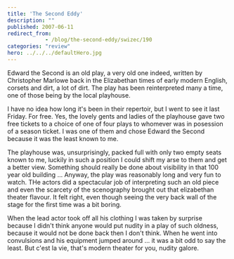 ```yaml
---
title: 'The Second Eddy'
description: ""
published: 2007-06-11
redirect_from: 
            - /blog/the-second-eddy/swizec/190
categories: "review"
hero: ../../../defaultHero.jpg
---
```


Edward the Second is an old play, a very old one indeed, written by Christopher Marlowe back in the Elizabethan times of early modern English, corsets and dirt, a lot of dirt. The play has been reinterpreted many a time, one of those being by the local playhouse.

I have no idea how long it's been in their repertoir, but I went to see it last Friday. For free. Yes, the lovely gents and ladies of the playhouse gave two free tickets to a choice of one of four plays to whomever was in posession of a season ticket. I was one of them and chose Edward the Second because it was the least known to me.

The playhouse was, unsurprisingly, packed full with only two empty seats known to me, luckily in such a position I could shift my arse to them and get a better view. Something should really be done about visibility in that 100 year old building ... Anyway, the play was reasonably long and very fun to watch. THe actors did a spectacular job of interpreting such an old piece and even the scarcety of the scenography brought out that elizabethan theater flavour. It felt right, even though seeing the very back wall of the stage for the first time was a bit boring.

When the lead actor took off all his clothing I was taken by surprise because I didn't think anyone would put nudity in a play of such oldness, because it would not be done back then I don't think. When he went into convulsions and his equipment jumped around ... it was a bit odd to say the least. But c'est la vie, that's modern theater for you, nudity galore.
